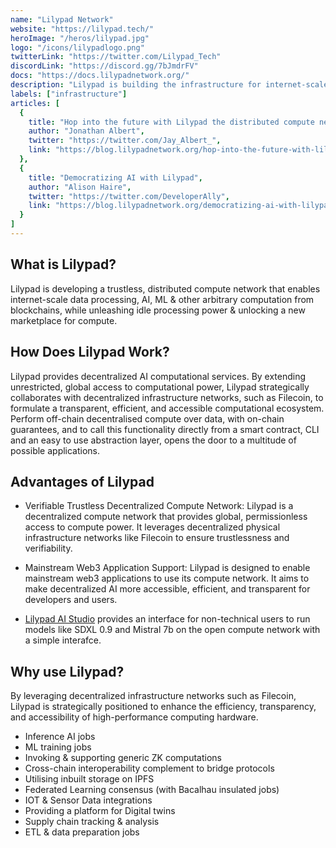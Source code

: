 ```yaml
---
name: "Lilypad Network"
website: "https://lilypad.tech/"
heroImage: "/heros/lilypad.jpg"
logo: "/icons/lilypadlogo.png"
twitterLink: "https://twitter.com/Lilypad_Tech"
discordLink: "https://discord.gg/7bJmdrFV"
docs: "https://docs.lilypadnetwork.org/"
description: "Lilypad is building the infrastructure for internet-scale trustless distributed compute networks for web3 and AI underpinned by the Bacalhau Project."
labels: ["infrastructure"]
articles: [
  {
    title: "Hop into the future with Lilypad the distributed compute network",
    author: "Jonathan Albert",
    twitter: "https://twitter.com/Jay_Albert_",
    link: "https://blog.lilypadnetwork.org/hop-into-the-future-with-lilypad-the-distributed-compute-network"
  },
  {
    title: "Democratizing AI with Lilypad",
    author: "Alison Haire",
    twitter: "https://twitter.com/DeveloperAlly",
    link: "https://blog.lilypadnetwork.org/democratizing-ai-with-lilypad"
  }
]
---
```


## What is Lilypad?

Lilypad is developing a trustless, distributed compute network that enables internet-scale data processing, AI, ML & other arbitrary computation from blockchains, while unleashing idle processing power & unlocking a new marketplace for compute.

## How Does Lilypad Work?

Lilypad provides decentralized AI computational services. By extending unrestricted, global access to computational power, Lilypad strategically collaborates with decentralized infrastructure networks, such as Filecoin, to formulate a transparent, efficient, and accessible computational ecosystem. Perform off-chain decentralised compute over data, with on-chain guarantees, and to call this functionality directly from a smart contract, CLI and an easy to use abstraction layer, opens the door to a multitude of possible applications.

## Advantages of Lilypad

- Verifiable Trustless Decentralized Compute Network: Lilypad is a decentralized compute network that provides global, permissionless access to compute power. It leverages decentralized physical infrastructure networks like Filecoin to ensure trustlessness and verifiability.
  
- Mainstream Web3 Application Support: Lilypad is designed to enable mainstream web3 applications to use its compute network. It aims to make decentralized AI more accessible, efficient, and transparent for developers and users.

- [Lilypad AI Studio](https://app.lilypad.tech/) provides an interface for non-technical users to run models like SDXL 0.9 and Mistral 7b on the open compute network with a simple interafce.

## Why use Lilypad?

By leveraging decentralized infrastructure networks such as Filecoin, Lilypad is strategically positioned to enhance the efficiency, transparency, and accessibility of high-performance computing hardware.

- Inference AI jobs
- ML training jobs
- Invoking & supporting generic ZK computations
- Cross-chain interoperability complement to bridge protocols
- Utilising inbuilt storage on IPFS
- Federated Learning consensus (with Bacalhau insulated jobs)
- IOT & Sensor Data integrations
- Providing a platform for Digital twins
- Supply chain tracking & analysis
- ETL & data preparation jobs
